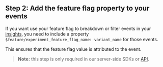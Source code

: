 ## Step 2: Add the feature flag property to your events 

If you want use your feature flag to breakdown or filter events in your [insights](/docs/product-analytics/insights), you need to include a property `$feature/experiment_feature_flag_name: variant_name` for those events. 

This ensures that the feature flag value is attributed to the event.

> **Note:** this step is only required in our server-side SDKs or [API](/docs/api).
